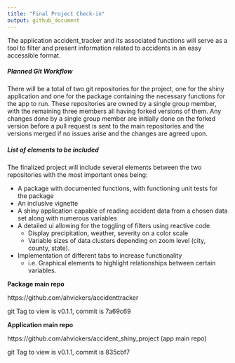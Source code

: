```yaml
---
title: "Final Project Check-in"
output: github_document
---
```


The application accident_tracker and its associated functions will serve as a tool to filter and present information related to accidents in an easy accessible format. 

##### *Planned Git Workflow*
There will be a total of two git repositories for the project, one for the shiny application and one for the package containing the necessary functions for the app to run. These repositories are owned by a single group member, with the remaining three members all having forked versions of them. Any changes done by a single group member are initially done on the forked version before a pull request is sent to the main repositories and the versions merged if no issues arise and the changes are agreed upon. 

##### *List of elements to be included*
The finalized project will include several elements between the two repositories with the most important ones being:

- A package with documented functions, with functioning unit tests for the package
- An inclusive vignette
- A shiny application capable of reading accident data from a chosen data set along with numerous variables
- A detailed ui allowing for the toggling of filters using reactive code.
  - Display precipitation, weather, severity on a color scale
  - Variable sizes of data clusters depending on zoom level (city, county, state).
- Implementation of different tabs to increase functionality
  - i.e. Graphical elements to highlight relationships between certain variables.

**Package main repo**

https://github.com/ahvickers/accidenttracker 

git Tag to view is v0.1.1, commit is 7a69c69


**Application main repo**

https://github.com/ahvickers/accident_shiny_project (app main repo)

git Tag to view is v0.1.1, commit is 835cbf7

